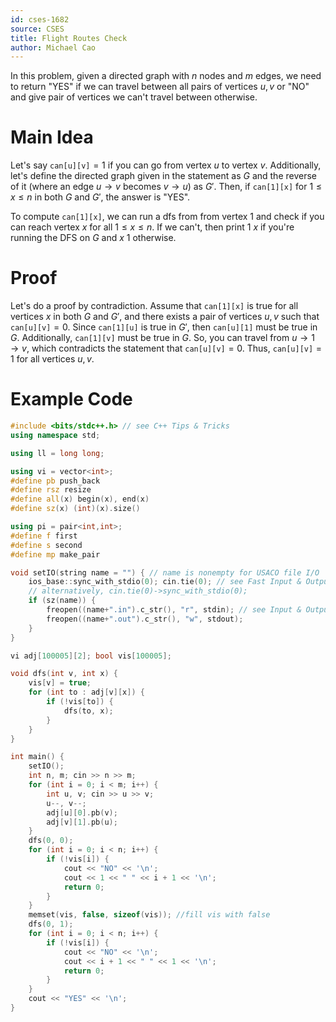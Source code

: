 ```yaml
---
id: cses-1682
source: CSES
title: Flight Routes Check
author: Michael Cao
---
```


In this problem, given a directed graph with $n$ nodes and $m$ edges, we need to return "YES" if we can travel between all pairs of vertices $u, v$ or "NO" and give pair of vertices we can't travel between otherwise.

# Main Idea

Let's say $\texttt{can[u][v]} = 1$ if you can go from vertex $u$ to vertex $v$. Additionally, let's define the directed graph given in the statement as $G$ and the reverse of it (where an edge $u \rightarrow v$ becomes $v \rightarrow u$) as $G'$. Then, if $\texttt{can[1][x]}$ for $1 \leq x \leq n$ in both $G$ and $G'$, the answer is "YES".

To compute $\texttt{can[1][x]}$, we can run a dfs from from vertex $1$ and check if you can reach vertex $x$ for all $1 \leq x \leq n$. If we can't, then print $1$ $x$ if you're running the DFS on $G$ and $x$ $1$ otherwise.

# Proof

Let's do a proof by contradiction. Assume that $\texttt{can[1][x]}$ is true for all vertices $x$ in both $G$ and $G'$, and there exists a pair of vertices $u, v$ such that $\texttt{can[u][v]} = 0$. Since $\texttt{can[1][u]}$ is true in $G'$, then $\texttt{can[u][1]}$ must be true in $G$. Additionally, $\texttt{can[1][v]}$ must be true in $G$. So, you can travel from $u \rightarrow 1 \rightarrow v$, which contradicts the statement that $\texttt{can[u][v]} = 0$. Thus, $\texttt{can[u][v]} = 1$ for all vertices $u, v$.

# Example Code

<LanguageSection>
<CPPSection>

```cpp
#include <bits/stdc++.h> // see C++ Tips & Tricks
using namespace std;

using ll = long long;

using vi = vector<int>;
#define pb push_back
#define rsz resize
#define all(x) begin(x), end(x)
#define sz(x) (int)(x).size()

using pi = pair<int,int>;
#define f first
#define s second
#define mp make_pair

void setIO(string name = "") { // name is nonempty for USACO file I/O
	ios_base::sync_with_stdio(0); cin.tie(0); // see Fast Input & Output
	// alternatively, cin.tie(0)->sync_with_stdio(0);
	if (sz(name)) {
		freopen((name+".in").c_str(), "r", stdin); // see Input & Output
		freopen((name+".out").c_str(), "w", stdout);
	}
}

vi adj[100005][2]; bool vis[100005];

void dfs(int v, int x) {
	vis[v] = true;
	for (int to : adj[v][x]) {
		if (!vis[to]) {
			dfs(to, x);
		}
	}
}

int main() {
	setIO();
	int n, m; cin >> n >> m;
	for (int i = 0; i < m; i++) {
		int u, v; cin >> u >> v;
		u--, v--;
		adj[u][0].pb(v);
		adj[v][1].pb(u);
	}
	dfs(0, 0);
	for (int i = 0; i < n; i++) {
		if (!vis[i]) {
			cout << "NO" << '\n';
			cout << 1 << " " << i + 1 << '\n';
			return 0;
		}
	}
	memset(vis, false, sizeof(vis)); //fill vis with false
	dfs(0, 1);
	for (int i = 0; i < n; i++) {
		if (!vis[i]) {
			cout << "NO" << '\n';
			cout << i + 1 << " " << 1 << '\n';
			return 0;
		}
	}
	cout << "YES" << '\n';
}
```

</CPPSection>
</LanguageSection>
